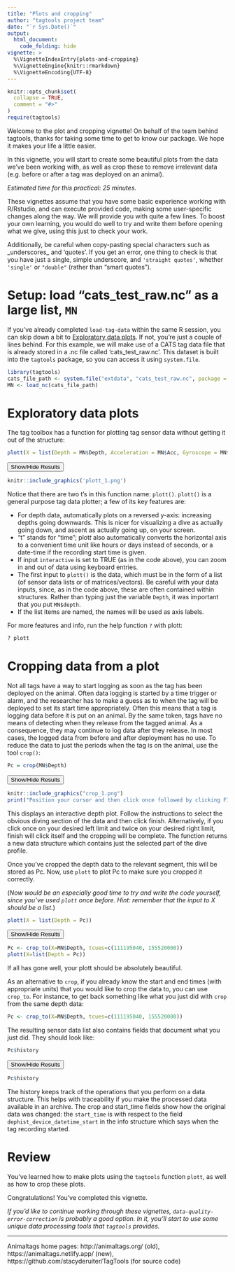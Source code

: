```yaml
---
title: "Plots and cropping"
author: "tagtools project team"
date: "`r Sys.Date()`"
output: 
  html_document:
    code_folding: hide
vignette: >
  %\VignetteIndexEntry{plots-and-cropping}
  %\VignetteEngine{knitr::rmarkdown}
  %\VignetteEncoding{UTF-8}
---
```


```r
knitr::opts_chunk$set(
  collapse = TRUE,
  comment = "#>"
)
require(tagtools)
```

Welcome to the plot and cropping vignette! On behalf of the team behind tagtools, thanks for taking some time to get to know our package. We hope it makes your life a little easier. 

In this vignette, you will start to create some beautiful plots from the data we've been working with, as well as crop these to remove irrelevant data (e.g. before or after a tag was deployed on an animal).

*Estimated time for this practical: 25 minutes.*

These vignettes assume that you have some basic experience working with R/Rstudio, and can execute provided code, making some user-specific changes along the way. We will provide you with quite a few lines. To boost your own learning, you would do well to try and write them before opening what we give, using this just to check your work. 

Additionally, be careful when copy-pasting special characters such as \_underscores\_ and 'quotes'. If you get an error, one thing to check is that you have just a single, simple underscore, and `'straight quotes'`, whether `'single'` or `"double"` (rather than “smart quotes”). 

# Setup: load "cats_test_raw.nc" as a large list, `MN`
If you've already completed `load-tag-data` within the same R session, you can skip down a bit to [Exploratory data plots]. If not, you're just a couple of lines behind. For this example, we will make use of a CATS tag data file that is already stored in a .nc file called 'cats_test_raw.nc'. This dataset is built into the `tagtools` package, so you can access it using `system.file`. 

```r
library(tagtools)
cats_file_path <- system.file("extdata", "cats_test_raw.nc", package = "tagtools", mustWork = TRUE)
MN <- load_nc(cats_file_path)
```

# Exploratory data plots
The tag toolbox has a function for plotting tag sensor data without getting it out of the structure:

```r
plott(X = list(Depth = MN$Depth, Acceleration = MN$Acc, Gyroscope = MN$Gyr), interactive = FALSE)
```

<button class="btn btn-primary" data-toggle="collapse" data-target="#plott1"> Show/Hide Results </button>  
<div id="plott1" class="collapse"> 

```r
knitr::include_graphics('plott_1.png')
```

</div>

Notice that there are two t's in this function name: `plott()`. `plott()` is a general purpose tag data plotter; a few of its key features are:

- For depth data, automatically plots on a reversed y-axis: increasing depths going downwards. This is nicer for visualizing a dive as actually going down, and ascent as actually going up, on your screen. 
- "t" stands for "time"; plot*t* also automatically converts the horizontal axis to a convenient time unit like hours or days instead of seconds, or a date-time if the recording start time is given. 
- If input `interactive` is set to TRUE (as in the code above), you can zoom in and out of data using keyboard entries.  
- The first input to `plott()` is the data, which must be in the form of a list (of sensor data lists or of matrices/vectors). Be careful with your data inputs, since, as in the code above, these are often contained within structures. Rather than typing just the variable `Depth`, it was important that you put `MN$depth`. 
- If the list items are named, the names will be used as axis labels.

For more features and info, run the help function `?` with plott:

```r
? plott
```

# Cropping data from a plot
Not all tags have a way to start logging as soon as the tag has been deployed on the animal. Often data logging is started by a time trigger or alarm, and the researcher has to make a guess as to when the tag will be deployed to set its start time appropriately.  Often this means that a tag is logging data before it is put on an animal. By the same token, tags have no means of detecting when they release from the tagged  animal. As a consequence, they may continue to log data after they release. In most cases, the logged data from before and after deployment has no use. To reduce the data to just the periods when the tag is on the animal, use the tool `crop()`:

```r
Pc = crop(MN$Depth)
```

<button class="btn btn-primary" data-toggle="collapse" data-target="#crop1"> Show/Hide Results </button>  
<div id="crop1" class="collapse"> 
```r
knitr::include_graphics("crop_1.png")
print("Position your cursor and then click once followed by clicking FINISH to change the start, or click twice in the same spot followed by clicking FINISH to change the end. If you wish to change both the start and end click once at the start time desired and twice at the end time desired.")
```

</div>

This displays an interactive depth plot. Follow the instructions to select the obvious diving section of the data and then click finish. Alternatively, if you click once on your desired left limit and twice on your desired right limit, finish will click itself and the cropping will be complete. The function returns a new data structure which contains just the selected part of the dive profile. 

Once you've cropped the depth data to the relevant segment, this will be stored as Pc. Now, use `plott` to plot Pc to make sure you cropped it correctly.

(*Now would be an especially good time to try and write the code yourself, since you've used `plott` once before. Hint: remember that the input to X should be a list.*)

```r
plott(X = list(Depth = Pc))
```

<button class="btn btn-primary" data-toggle="collapse" data-target="#plott2"> Show/Hide Results </button>  
<div id="plott2" class="collapse"> 
```r
Pc <- crop_to(X=MN$Depth, tcues=c(111195040, 155520000))
plott(X=list(Depth = Pc))
```

</div> 

If all has gone well, your plott should be absolutely beautiful.

As an alternative to `crop`, if you already know the start and end times (with appropriate units) that you would like to crop the data to, you can use `crop_to`. For instance, to get back something like what you just did with `crop` from the same depth data:

```r
Pc <- crop_to(X=MN$Depth, tcues=c(111195040, 155520000))
```

The resulting sensor data list also contains fields that document what you just did. They should look like:


```r
Pc$history
```

<button class="btn btn-primary" data-toggle="collapse" data-target="#Pc_history"> Show/Hide Results </button>  
<div id="Pc_history" class="collapse"> 

```r
Pc$history
```

</div>

The history keeps track of the operations that you perform on a data structure. This helps with traceability if you make the processed data available in an archive. The crop and start_time fields show how the original data was changed: the `start_time` is with respect to the field `dephist_device_datetime_start` in the info structure which says when the tag recording started.

# Review 

You've learned how to make plots using the `tagtools` function `plott`, as well as how to crop these plots. 

Congratulations! You've completed this vignette. 

*If you'd like to continue working through these vignettes, `data-quality-error-correction` is probably a good option. In it, you'll start to use some unique data processing tools that `tagtools` provides.*

***

Animaltags home pages: http://animaltags.org/ (old), https://animaltags.netlify.app/ (new), https://github.com/stacyderuiter/TagTools (for source code)